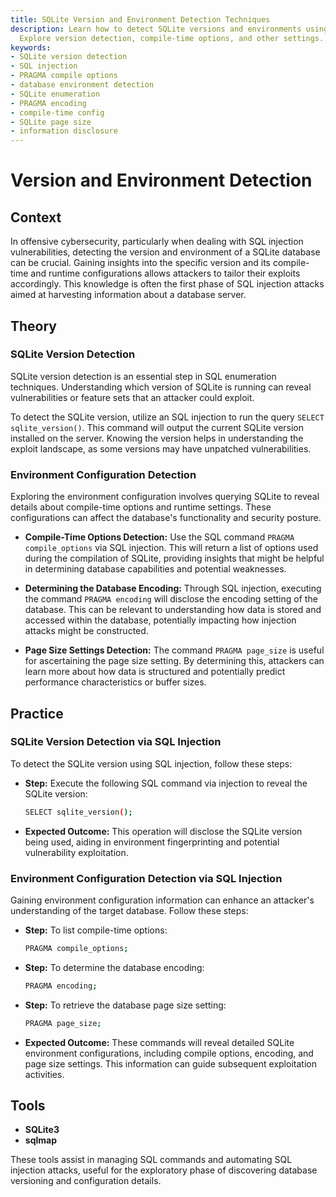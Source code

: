 ```yaml
---
title: SQLite Version and Environment Detection Techniques
description: Learn how to detect SQLite versions and environments using SQL injection.
  Explore version detection, compile-time options, and other settings.
keywords:
- SQLite version detection
- SQL injection
- PRAGMA compile options
- database environment detection
- SQLite enumeration
- PRAGMA encoding
- compile-time config
- SQLite page size
- information disclosure
---
```


# Version and Environment Detection

## Context

In offensive cybersecurity, particularly when dealing with SQL injection vulnerabilities, detecting the version and environment of a SQLite database can be crucial. Gaining insights into the specific version and its compile-time and runtime configurations allows attackers to tailor their exploits accordingly. This knowledge is often the first phase of SQL injection attacks aimed at harvesting information about a database server.

## Theory

### SQLite Version Detection

SQLite version detection is an essential step in SQL enumeration techniques. Understanding which version of SQLite is running can reveal vulnerabilities or feature sets that an attacker could exploit.

To detect the SQLite version, utilize an SQL injection to run the query `SELECT sqlite_version()`. This command will output the current SQLite version installed on the server. Knowing the version helps in understanding the exploit landscape, as some versions may have unpatched vulnerabilities.

### Environment Configuration Detection

Exploring the environment configuration involves querying SQLite to reveal details about compile-time options and runtime settings. These configurations can affect the database's functionality and security posture.

- **Compile-Time Options Detection:** Use the SQL command `PRAGMA compile_options` via SQL injection. This will return a list of options used during the compilation of SQLite, providing insights that might be helpful in determining database capabilities and potential weaknesses.

- **Determining the Database Encoding:** Through SQL injection, executing the command `PRAGMA encoding` will disclose the encoding setting of the database. This can be relevant to understanding how data is stored and accessed within the database, potentially impacting how injection attacks might be constructed.

- **Page Size Settings Detection:** The command `PRAGMA page_size` is useful for ascertaining the page size setting. By determining this, attackers can learn more about how data is structured and potentially predict performance characteristics or buffer sizes.

## Practice

### SQLite Version Detection via SQL Injection

To detect the SQLite version using SQL injection, follow these steps:

- **Step:** Execute the following SQL command via injection to reveal the SQLite version:
  
  ```bash
  SELECT sqlite_version();
  ```

- **Expected Outcome:** This operation will disclose the SQLite version being used, aiding in environment fingerprinting and potential vulnerability exploitation.

### Environment Configuration Detection via SQL Injection

Gaining environment configuration information can enhance an attacker's understanding of the target database. Follow these steps:

- **Step:** To list compile-time options:
  
  ```bash
  PRAGMA compile_options;
  ```

- **Step:** To determine the database encoding:
  
  ```bash
  PRAGMA encoding;
  ```

- **Step:** To retrieve the database page size setting:
  
  ```bash
  PRAGMA page_size;
  ```

- **Expected Outcome:** These commands will reveal detailed SQLite environment configurations, including compile options, encoding, and page size settings. This information can guide subsequent exploitation activities.

## Tools

- **SQLite3**
- **sqlmap**

These tools assist in managing SQL commands and automating SQL injection attacks, useful for the exploratory phase of discovering database versioning and configuration details.